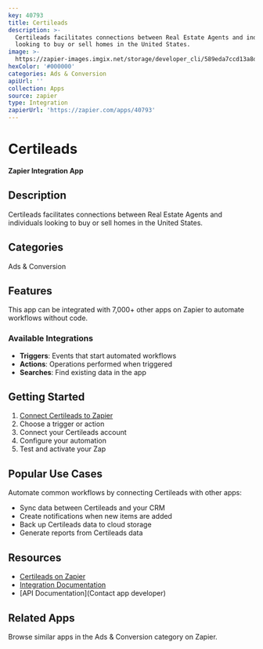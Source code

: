 ```yaml
---
key: 40793
title: Certileads
description: >-
  Certileads facilitates connections between Real Estate Agents and individuals
  looking to buy or sell homes in the United States.
image: >-
  https://zapier-images.imgix.net/storage/developer_cli/589eda7ccd13a8d4d62918b0523f9554.png?auto=format%2Ccompress&ixlib=python-3.0.0&q=50
hexColor: '#000000'
categories: Ads & Conversion
apiUrl: ''
collection: Apps
source: zapier
type: Integration
zapierUrl: 'https://zapier.com/apps/40793'
---
```

# Certileads

**Zapier Integration App**

## Description

Certileads facilitates connections between Real Estate Agents and individuals looking to buy or sell homes in the United States.

## Categories

Ads & Conversion

## Features

This app can be integrated with 7,000+ other apps on Zapier to automate workflows without code.

### Available Integrations

- **Triggers**: Events that start automated workflows
- **Actions**: Operations performed when triggered
- **Searches**: Find existing data in the app

## Getting Started

1. [Connect Certileads to Zapier](https://zapier.com/apps/40793)
2. Choose a trigger or action
3. Connect your Certileads account
4. Configure your automation
5. Test and activate your Zap

## Popular Use Cases

Automate common workflows by connecting Certileads with other apps:

- Sync data between Certileads and your CRM
- Create notifications when new items are added
- Back up Certileads data to cloud storage
- Generate reports from Certileads data

## Resources

- [Certileads on Zapier](https://zapier.com/apps/40793)
- [Integration Documentation](https://zapier.com/apps/40793/integrations)
- [API Documentation](Contact app developer)

## Related Apps

Browse similar apps in the Ads & Conversion category on Zapier.

